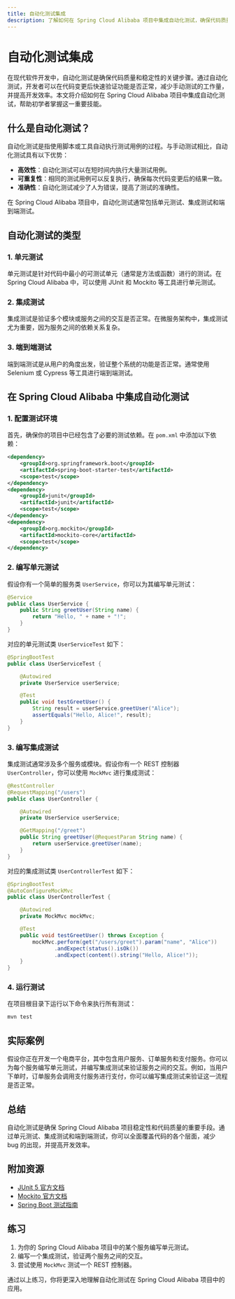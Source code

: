 ```yaml
---
title: 自动化测试集成
description: 了解如何在 Spring Cloud Alibaba 项目中集成自动化测试，确保代码质量和稳定性。
---
```


# 自动化测试集成

在现代软件开发中，自动化测试是确保代码质量和稳定性的关键步骤。通过自动化测试，开发者可以在代码变更后快速验证功能是否正常，减少手动测试的工作量，并提高开发效率。本文将介绍如何在 Spring Cloud Alibaba 项目中集成自动化测试，帮助初学者掌握这一重要技能。

## 什么是自动化测试？

自动化测试是指使用脚本或工具自动执行测试用例的过程。与手动测试相比，自动化测试具有以下优势：

- **高效性**：自动化测试可以在短时间内执行大量测试用例。
- **可重复性**：相同的测试用例可以反复执行，确保每次代码变更后的结果一致。
- **准确性**：自动化测试减少了人为错误，提高了测试的准确性。

在 Spring Cloud Alibaba 项目中，自动化测试通常包括单元测试、集成测试和端到端测试。

## 自动化测试的类型

### 1. 单元测试
单元测试是针对代码中最小的可测试单元（通常是方法或函数）进行的测试。在 Spring Cloud Alibaba 中，可以使用 JUnit 和 Mockito 等工具进行单元测试。

### 2. 集成测试
集成测试是验证多个模块或服务之间的交互是否正常。在微服务架构中，集成测试尤为重要，因为服务之间的依赖关系复杂。

### 3. 端到端测试
端到端测试是从用户的角度出发，验证整个系统的功能是否正常。通常使用 Selenium 或 Cypress 等工具进行端到端测试。

## 在 Spring Cloud Alibaba 中集成自动化测试

### 1. 配置测试环境
首先，确保你的项目中已经包含了必要的测试依赖。在 `pom.xml` 中添加以下依赖：

```xml
<dependency>
    <groupId>org.springframework.boot</groupId>
    <artifactId>spring-boot-starter-test</artifactId>
    <scope>test</scope>
</dependency>
<dependency>
    <groupId>junit</groupId>
    <artifactId>junit</artifactId>
    <scope>test</scope>
</dependency>
<dependency>
    <groupId>org.mockito</groupId>
    <artifactId>mockito-core</artifactId>
    <scope>test</scope>
</dependency>
```

### 2. 编写单元测试
假设你有一个简单的服务类 `UserService`，你可以为其编写单元测试：

```java
@Service
public class UserService {
    public String greetUser(String name) {
        return "Hello, " + name + "!";
    }
}
```

对应的单元测试类 `UserServiceTest` 如下：

```java
@SpringBootTest
public class UserServiceTest {

    @Autowired
    private UserService userService;

    @Test
    public void testGreetUser() {
        String result = userService.greetUser("Alice");
        assertEquals("Hello, Alice!", result);
    }
}
```

### 3. 编写集成测试
集成测试通常涉及多个服务或模块。假设你有一个 REST 控制器 `UserController`，你可以使用 `MockMvc` 进行集成测试：

```java
@RestController
@RequestMapping("/users")
public class UserController {

    @Autowired
    private UserService userService;

    @GetMapping("/greet")
    public String greetUser(@RequestParam String name) {
        return userService.greetUser(name);
    }
}
```

对应的集成测试类 `UserControllerTest` 如下：

```java
@SpringBootTest
@AutoConfigureMockMvc
public class UserControllerTest {

    @Autowired
    private MockMvc mockMvc;

    @Test
    public void testGreetUser() throws Exception {
        mockMvc.perform(get("/users/greet").param("name", "Alice"))
               .andExpect(status().isOk())
               .andExpect(content().string("Hello, Alice!"));
    }
}
```

### 4. 运行测试
在项目根目录下运行以下命令来执行所有测试：

```bash
mvn test
```

## 实际案例

假设你正在开发一个电商平台，其中包含用户服务、订单服务和支付服务。你可以为每个服务编写单元测试，并编写集成测试来验证服务之间的交互。例如，当用户下单时，订单服务会调用支付服务进行支付，你可以编写集成测试来验证这一流程是否正常。

## 总结

自动化测试是确保 Spring Cloud Alibaba 项目稳定性和代码质量的重要手段。通过单元测试、集成测试和端到端测试，你可以全面覆盖代码的各个层面，减少 bug 的出现，并提高开发效率。

## 附加资源

- [JUnit 5 官方文档](https://junit.org/junit5/docs/current/user-guide/)
- [Mockito 官方文档](https://site.mockito.org/)
- [Spring Boot 测试指南](https://docs.spring.io/spring-boot/docs/current/reference/html/spring-boot-features.html#boot-features-testing)

## 练习

1. 为你的 Spring Cloud Alibaba 项目中的某个服务编写单元测试。
2. 编写一个集成测试，验证两个服务之间的交互。
3. 尝试使用 `MockMvc` 测试一个 REST 控制器。

通过以上练习，你将更深入地理解自动化测试在 Spring Cloud Alibaba 项目中的应用。